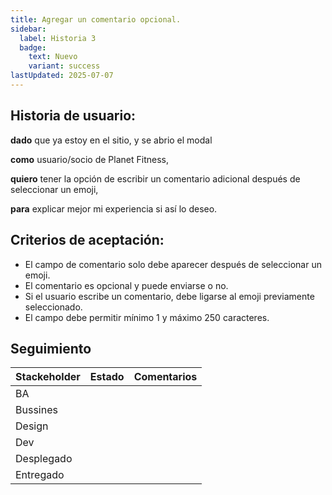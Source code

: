 ```yaml
---
title: Agregar un comentario opcional.
sidebar:
  label: Historia 3
  badge:
    text: Nuevo
    variant: success
lastUpdated: 2025-07-07
---
```



## Historia de usuario:

**dado** que ya estoy en el sitio, y se abrio el modal

**como** usuario/socio de Planet Fitness,

**quiero** tener la opción de escribir un comentario adicional después de seleccionar un emoji,

**para** explicar mejor mi experiencia si así lo deseo.

## Criterios de aceptación:

  - El campo de comentario solo debe aparecer después de seleccionar un emoji.
  - El comentario es opcional y puede enviarse o no.
  - Si el usuario escribe un comentario, debe ligarse al emoji previamente seleccionado.
  - El campo debe permitir mínimo 1 y máximo 250 caracteres.

## Seguimiento

| Stackeholder |                     Estado                    |             Comentarios             |
|--------------|-----------------------------------------------|------------------------------------ |
| BA           | <Badge text="Terminado" variant="note" />     |                                     |
| Bussines     | <Badge text="Pendiente" variant="caution" />  |                                     |
| Design       | <Badge text="Pendiente" variant="caution" />  |                                     |
| Dev          | <Badge text="Pendiente" variant="caution" />  |                                     |
| Desplegado   | <Badge text="Pendiente" variant="caution" />  |                                     |
| Entregado    | <Badge text="Pendiente" variant="caution" />  |                                     |

